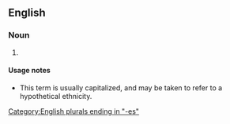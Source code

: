 ==English==

===Noun===
{{head|en|noun plural form}}

# {{lb|en|rare}} {{plural of|aegipan|lang=en}}

====Usage notes====
* This term is usually capitalized, and may be taken to refer to a hypothetical ethnicity.

[[Category:English plurals ending in "-es"]]